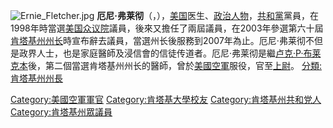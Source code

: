 [[File:Ernie_Fletcher.jpg|thumb]]
'''厄尼·弗莱彻'''（{{lang-en|Ernie Fletcher}}，{{bd|1952年|11月12日}}），[[美国|美国]]医生、[[政治人物|政治人物]]，[[共和黨_(美國)|共和黨]]黨員，在1998年時當選[[美国众议院|美国众议院]]議員，後來又擔任了兩屆議員，在2003年參選第六十屆[[肯塔基州州长|肯塔基州州长]]時宣布辭去議員，當選州长後服務到2007年為止。厄尼·弗莱彻不但是政界人士，也是家庭醫師及浸信會的信徒传道者。厄尼·弗莱彻是繼[[卢克·P·布莱克本|卢克·P·布莱克本]]後，第二個當選肯塔基州州长的醫師，曾於[[美國空軍|美國空軍]]服役，官至[[上尉|上尉]]。
{{肯塔基州州长}}
{{Authority control}}
{{美國人物小作品}}
{{DEFAULTSORT:Fletcher, Ernie}}
[[分類:肯塔基州州長|分類:肯塔基州州長]]
[[Category:美國空軍軍官|Category:美國空軍軍官]]
[[Category:肯塔基大學校友|Category:肯塔基大學校友]]
[[Category:肯塔基州共和党人|Category:肯塔基州共和党人]]
[[Category:肯塔基州眾議員|Category:肯塔基州眾議員]]